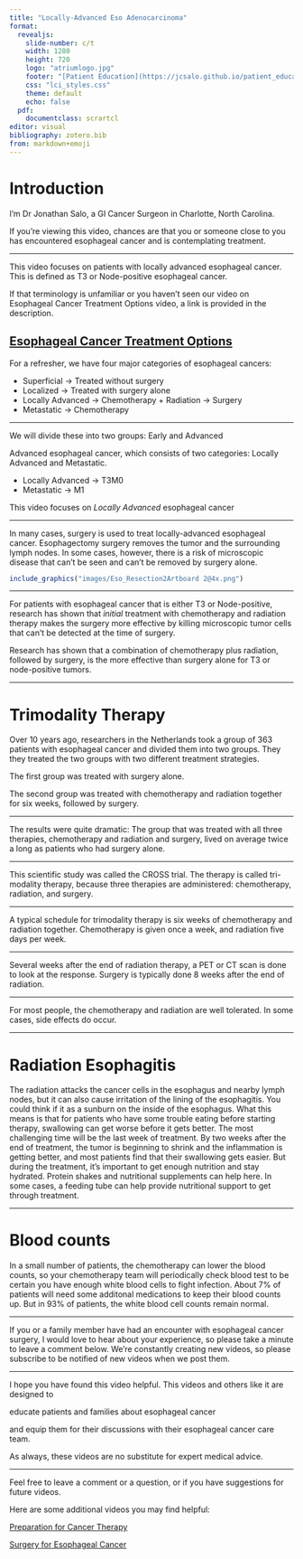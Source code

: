 ```yaml
---
title: "Locally-Advanced Eso Adenocarcinoma"
format: 
  revealjs:
    slide-number: c/t
    width: 1280
    height: 720
    logo: "atriumlogo.jpg"
    footer: "[Patient Education](https://jcsalo.github.io/patient_education/)"
    css: "lci_styles.css"
    theme: default
    echo: false
  pdf:
    documentclass: scrartcl
editor: visual
bibliography: zotero.bib
from: markdown+emoji
---
```

# Introduction

I’m Dr Jonathan Salo,  a GI Cancer Surgeon in Charlotte, North Carolina.

If you're viewing this video, chances are that you or someone close to you has encountered esophageal cancer and is contemplating treatment.

---

This video focuses on patients with locally advanced esophageal cancer. This is defined as T3 or Node-positive esophageal cancer.  

If that terminology is unfamiliar or you haven't seen our video on Esophageal Cancer Treatment Options video, a link is provided in the description.

[Esophageal Cancer Treatment Options](04-Eso_Rx_Options.html)
---

For a refresher, we have four major categories of esophageal cancers:

- Superficial -> Treated without surgery
- Localized -> Treated with surgery alone
- Locally Advanced -> Chemotherapy + Radiation -> Surgery
- Metastatic -> Chemotherapy

---

We will divide these into two groups: Early and Advanced

Advanced  esophageal cancer, which consists of two categories: Locally Advanced and Metastatic.

- Locally Advanced -> T3M0
- Metastatic -> M1

This video focuses on *Locally Advanced* esophageal cancer

---

In many cases, surgery is used to treat locally-advanced esophageal cancer. Esophagectomy surgery removes the tumor and the surrounding lymph nodes.  In some cases, however, there is a risk of microscopic disease that can't be seen and can't be removed by surgery alone.

```r
include_graphics("images/Eso_Resection2Artboard 2@4x.png")
```


---

For patients with esophageal cancer that is either T3 or Node-positive, research has shown that *initial* treatment with chemotherapy and radiation therapy makes the surgery more effective by killing microscopic tumor cells that can't be detected at the time of surgery. 

Research has shown that a combination of chemotherapy plus radiation, followed by surgery, is the more effective than surgery alone for T3 or node-positive tumors.

---

# Trimodality Therapy

Over 10 years ago, researchers in the Netherlands took a group of 363 patients with esophageal cancer and divided them into two groups. They they treated the two groups with two different treatment strategies.

The first group was treated with surgery alone.

The second group was treated with chemotherapy and radiation together for six weeks, followed by surgery.

---

The results were quite dramatic: The group that was treated with all three therapies, chemotherapy and radiation and surgery, lived on average twice a long as patients who had surgery alone.

---

This scientific study was called the CROSS trial.  The therapy is called tri-modality therapy, because three therapies are administered: chemotherapy, radiation, and surgery.

---

A typical schedule for trimodality therapy is six weeks of chemotherapy and radiation together.  Chemotherapy is given once a week, and radiation five days per week.

---

Several weeks after the end of radiation therapy, a PET or CT scan is done to look at the response. Surgery is typically done 8 weeks after the end of radiation.

---

For most people, the chemotherapy and radiation are well tolerated.  In some cases, side effects do occur. 


---

# Radiation Esophagitis

The radiation attacks the cancer cells in the esophagus and nearby lymph nodes, but it can also cause irritation of the lining of the esophagitis.  You could think if it as a sunburn on the inside of the esophagus. What this means is that for patients who have some trouble eating before starting therapy, swallowing can get worse before it gets better.  The most challenging time will be the last week of treatment.  By two weeks after the end of treatment, the tumor is beginning to shrink and the inflammation is getting better, and most patients find that their swallowing gets easier.  But during the treatment, it's important to get enough nutrition and stay hydrated. Protein shakes and nutritional supplements can help here. In some cases, a feeding tube can help provide nutritional support to get through treatment.

---

# Blood counts

In a small number of patients, the chemotherapy can lower the blood counts, so your chemotherapy team will periodically check blood test to be certain you have enough white blood cells to fight infection.  About 7% of patients will need some additonal medications to keep their blood counts up.  But in 93% of patients, the white blood cell counts remain normal.

---

If you or a family member have had an encounter with esophageal cancer surgery, I would love to hear about your experience, so please take a minute to leave a comment below. We're constantly creating new videos, so please subscribe to be notified of new videos when we post them.

---

I hope you have found this video helpful. This videos and others like it are designed to 

educate patients and families about esophageal cancer 

and equip them for their discussions with their esophageal cancer care team. 

As always, these videos are no substitute for expert medical advice. 

---

Feel free to leave a comment or a question, or if you have suggestions for future videos.

Here are some additional videos you may find helpful:

[Preparation for Cancer Therapy](xx-Cancer_Tx_Prep.pdf)

[Surgery for Esophageal Cancer](12-Eso_surgery.pdf)

